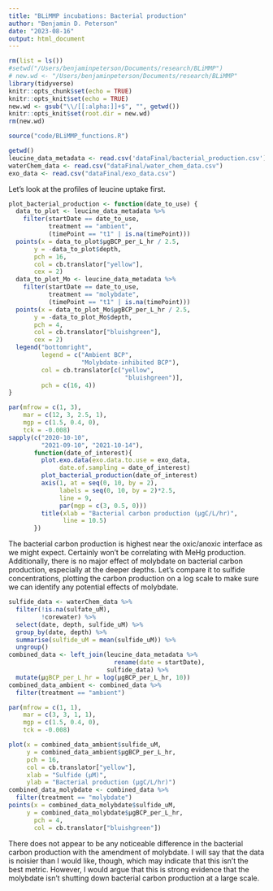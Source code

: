 ```yaml
---
title: "BLiMMP incubations: Bacterial production"
author: "Benjamin D. Peterson"
date: "2023-08-16"
output: html_document
---
```


```r
  
rm(list = ls())
#setwd("/Users/benjaminpeterson/Documents/research/BLiMMP")
# new.wd <- "/Users/benjaminpeterson/Documents/research/BLiMMP"
library(tidyverse)
knitr::opts_chunk$set(echo = TRUE)
knitr::opts_knit$set(echo = TRUE)
new.wd <- gsub("\\/[[:alpha:]]+$", "", getwd())
knitr::opts_knit$set(root.dir = new.wd)
rm(new.wd)
```

```r
source("code/BLiMMP_functions.R")
```

```r
getwd()
leucine_data_metadata <- read.csv('dataFinal/bacterial_production.csv')
waterChem_data <- read.csv("dataFinal/water_chem_data.csv")
exo_data <- read.csv("dataFinal/exo_data.csv")

```

Let's look at the profiles of leucine uptake first.

```r
plot_bacterial_production <- function(date_to_use) {
  data_to_plot <- leucine_data_metadata %>%
    filter(startDate == date_to_use,
           treatment == "ambient",
           (timePoint == "t1" | is.na(timePoint)))
  points(x = data_to_plot$µgBCP_per_L_hr / 2.5,
       y = -data_to_plot$depth,
       pch = 16,
       col = cb.translator["yellow"],
       cex = 2)
  data_to_plot_Mo <- leucine_data_metadata %>%
    filter(startDate == date_to_use,
           treatment == "molybdate",
           (timePoint == "t1" | is.na(timePoint)))
  points(x = data_to_plot_Mo$µgBCP_per_L_hr / 2.5,
       y = -data_to_plot_Mo$depth,
       pch = 4,
       col = cb.translator["bluishgreen"],
       cex = 2)
  legend("bottomright",
         legend = c("Ambient BCP",
                    "Molybdate-inhibited BCP"),
         col = cb.translator[c("yellow",
                                "bluishgreen")],
         pch = c(16, 4))
}

par(mfrow = c(1, 3),
    mar = c(12, 3, 2.5, 1),
    mgp = c(1.5, 0.4, 0),
    tck = -0.008)
sapply(c("2020-10-10",
         "2021-09-10", "2021-10-14"),
       function(date_of_interest){
         plot.exo.data(exo.data.to.use = exo_data,
              date.of.sampling = date_of_interest)
         plot_bacterial_production(date_of_interest)
         axis(1, at = seq(0, 10, by = 2),
              labels = seq(0, 10, by = 2)*2.5,
              line = 9,
              par(mgp = c(3, 0.5, 0)))
         title(xlab = "Bacterial carbon production (µgC/L/hr)",
               line = 10.5)
       })
```

The bacterial carbon production is highest near the oxic/anoxic interface as we might expect. Certainly won't be correlating with MeHg production. Additionally, there is no major effect of molybdate on bacterial carbon production, especially at the deeper depths. Let's compare it to sulfide concentrations, plotting the carbon production on a log scale to make sure we can identify any potential effects of molybdate.

```r
sulfide_data <- waterChem_data %>%
  filter(!is.na(sulfate_uM),
         !corewater) %>%
  select(date, depth, sulfide_uM) %>%
  group_by(date, depth) %>%
  summarise(sulfide_uM = mean(sulfide_uM)) %>%
  ungroup()
combined_data <- left_join(leucine_data_metadata %>%
                             rename(date = startDate),
                           sulfide_data) %>%
  mutate(µgBCP_per_L_hr = log(µgBCP_per_L_hr, 10))
combined_data_ambient <- combined_data %>%
  filter(treatment == "ambient")

par(mfrow = c(1, 1),
    mar = c(3, 3, 1, 1),
    mgp = c(1.5, 0.4, 0),
    tck = -0.008)

plot(x = combined_data_ambient$sulfide_uM,
     y = combined_data_ambient$µgBCP_per_L_hr,
     pch = 16,
     col = cb.translator["yellow"],
     xlab = "Sulfide (µM)",
     ylab = "Bacterial production (µgC/L/hr)")
combined_data_molybdate <- combined_data %>%
  filter(treatment == "molybdate")
points(x = combined_data_molybdate$sulfide_uM,
     y = combined_data_molybdate$µgBCP_per_L_hr,
       pch = 4,
       col = cb.translator["bluishgreen"])
```

There does not appear to be any noticeable difference in the bacterial carbon production with the amendment of molybdate. I will say that the data is noisier than I would like, though, which may indicate that this isn't the best metric. However, I would argue that this is strong evidence that the molybdate isn't shutting down bacterial carbon production at a large scale.


